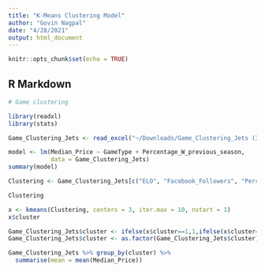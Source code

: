 ```yaml
---
title: "K-Means Clustering Model"
author: "Govin Nagpal"
date: "4/28/2021"
output: html_document
---
```


```r
knitr::opts_chunk$set(echo = TRUE)
```

## R Markdown
```r
# Game clustering 

library(readxl)
library(stats)

Game_Clustering_Jets <- read_excel("~/Downloads/Game_Clustering_Jets (3).xlsx", sheet="Sheet1")

model <- lm(Median_Price ~ GameType + Percentage_W_previous_season, 
            data = Game_Clustering_Jets)
summary(model)

Clustering <- Game_Clustering_Jets[c("ELO", "Facebook_Followers", "Percentage_W_previous_season")]

Clustering

x <- kmeans(Clustering, centers = 3, iter.max = 10, nstart = 1)
x$cluster

Game_Clustering_Jets$cluster <- ifelse(x$cluster==1,1,ifelse(x$cluster==2,2,3))
Game_Clustering_Jets$cluster <- as.factor(Game_Clustering_Jets$cluster)

Game_Clustering_Jets %>% group_by(cluster) %>% 
  summarise(mean = mean(Median_Price))
```